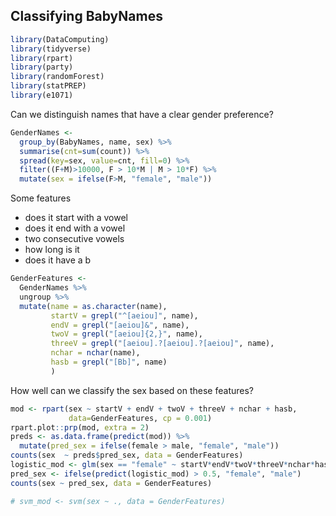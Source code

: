 ## Classifying BabyNames

```r
library(DataComputing)
library(tidyverse)
library(rpart)
library(party)
library(randomForest)
library(statPREP)
library(e1071)
```

Can we distinguish names that have a clear gender preference?

```r
GenderNames <-
  group_by(BabyNames, name, sex) %>% 
  summarise(cnt=sum(count)) %>% 
  spread(key=sex, value=cnt, fill=0) %>%
  filter((F+M)>10000, F > 10*M | M > 10*F) %>%
  mutate(sex = ifelse(F>M, "female", "male"))
```
 
 
Some features

* does it start with a vowel
* does it end with a vowel
* two consecutive vowels
* how long is it
* does it have a b

```r
GenderFeatures <-
  GenderNames %>%
  ungroup %>%
  mutate(name = as.character(name),
         startV = grepl("^[aeiou]", name),
         endV = grepl("[aeiou]&", name),
         twoV = grepl("[aeiou]{2,}", name),
         threeV = grepl("[aeiou].?[aeiou].?[aeiou]", name),
         nchar = nchar(name),
         hasb = grepl("[Bb]", name)
         )
```

How well can we classify the sex based on these features?


```r
mod <- rpart(sex ~ startV + endV + twoV + threeV + nchar + hasb, 
             data=GenderFeatures, cp = 0.001)
rpart.plot::prp(mod, extra = 2)
preds <- as.data.frame(predict(mod)) %>%
  mutate(pred_sex = ifelse(female > male, "female", "male"))
counts(sex  ~ preds$pred_sex, data = GenderFeatures)
logistic_mod <- glm(sex == "female" ~ startV*endV*twoV*threeV*nchar*hasb, data = GenderFeatures, family = "binomial")
pred_sex <- ifelse(predict(logistic_mod) > 0.5, "female", "male")
counts(sex ~ pred_sex, data = GenderFeatures)

# svm_mod <- svm(sex ~ ., data = GenderFeatures)
```